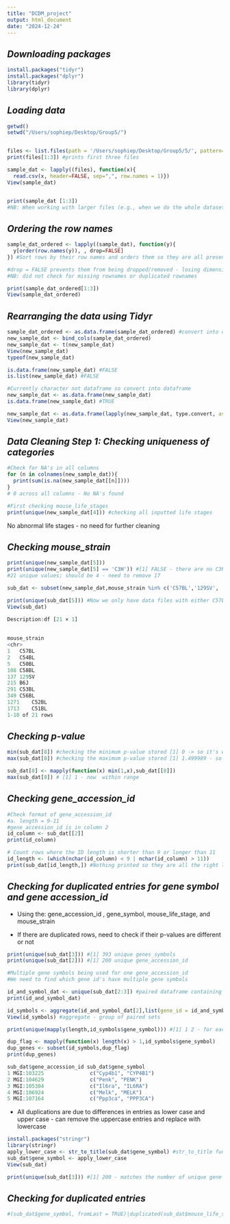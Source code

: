 ```yaml
---
title: "DCDM_project"
output: html_document
date: "2024-12-24"
---
```


## *Downloading packages*

```r
install.packages("tidyr")
install.packages("dplyr")
library(tidyr)
library(dplyr)
```

## *Loading data*

```r
getwd()
setwd("/Users/sophiep/Desktop/Group5/")


files <- list.files(path = '/Users/sophiep/Desktop/Group5/5/', pattern='csv', full.names = TRUE)
print(files[1:3]) #prints first three files

sample_dat <- lapply((files), function(x){
  read.csv(x, header=FALSE, sep=",", row.names = 1)})
View(sample_dat)


print(sample_dat [1:3])
#NB: When working with larger files (e.g., when we do the whole dataset) can use the fread function from the data.table function instead

```

## *Ordering the row names*

```r
sample_dat_ordered <- lapply((sample_dat), function(y){
  y[order(row.names(y)), , drop=FALSE]
}) #Sort rows by their row names and orders them so they are all presented in the same order 

#drop = FALSE prevents them from being dropped/removed - losing dimension as a dataframe
#NB: did not check for missing rownames or duplicated rownames
```

```r
print(sample_dat_ordered[1:3])
View(sample_dat_ordered)

```

## *Rearranging the data using Tidyr*

```r
sample_dat_ordered <- as.data.frame(sample_dat_ordered) #convert into dataframe to make it quicker and more efficient to bind
new_sample_dat <- bind_cols(sample_dat_ordered)
new_sample_dat <- t(new_sample_dat)
View(new_sample_dat)
typeof(new_sample_dat)

is.data.frame(new_sample_dat) #FALSE
is.list(new_sample_dat) #FALSE 

#Currently character not dataframe so convert into dataframe 
new_sample_dat <- as.data.frame(new_sample_dat)
is.data.frame(new_sample_dat) #TRUE

new_sample_dat <- as.data.frame(lapply(new_sample_dat, type.convert, as.is = TRUE)) #Converts all the data in each column into the right datatypes
View(new_sample_dat)

```

## *Data Cleaning Step 1: Checking uniqueness of categories*

```r

#Check for NA's in all columns 
for (n in colnames(new_sample_dat)){
  print(sum(is.na(new_sample_dat[[n]])))
}
# 0 across all columns - No NA's found 
```

```r
#First checking mouse_life_stages
print(unique(new_sample_dat[4])) #checking all inputted life stages
```

No abnormal life stages - no need for further cleaning

## *Checking mouse_strain*

```r
print(unique(new_sample_dat[5]))
print(unique(new_sample_dat[5] == 'C3H')) #[1] FALSE - there are no C3H strains
#21 unique values; should be 4 - need to remove 17 

sub_dat <- subset(new_sample_dat,mouse_strain %in% c('C57BL','129SV', 'C3H','B6J' ))

print(unique(sub_dat[5])) #Now we only have data files with either C57Bl, 129SV or B6J
View(sub_dat)
```

``` r
Description:df [21 × 1]
 
 
mouse_strain
<chr>
1   C57BL           
2   C54BL           
5   C50BL           
108 C58BL           
137 129SV           
215 B6J         
291 C53BL           
349 C56BL           
1271    C52BL           
1713    C51BL           
1-10 of 21 rows
```

## *Checking p-value*

```r
min(sub_dat[8]) #checking the minimum p-value stored [1] 0 -> so it's within range
max(sub_dat[8]) #checking the maximum p-value stored [1] 1.499989 - so we need to restrict it to 1

sub_dat[8] <- mapply(function(x) min(1,x),sub_dat[[8]])
max(sub_dat[8]) # [1] 1 - now  within range

```

## *Checking gene_accession_id*

```r
#Check format of gene_accession_id 
#a. length = 9-11
#gene_accession_id is in column 2 
id_column <- sub_dat[[2]]
print(id_column)

# Count rows where the ID length is shorter than 9 or longer than 11
id_length <- (which(nchar(id_column) < 9 | nchar(id_column) > 11))
print(sub_dat[id_length,]) #Nothing printed so they are all the right length 

```

## *Checking for duplicated entries for gene symbol and gene accession_id*

-   Using the: gene_accession_id , gene_symbol, mouse_life_stage, and mouse_strain

-   If there are duplicated rows, need to check if their p-values are different or not

```r
print(unique(sub_dat[3])) #[1] 393 unique genes_symbols
print(unique(sub_dat[2])) #[1] 200 unique gene_accession_id

#Multiple gene symbols being used for one gene_accession_id 
#We need to find which gene id's have multiple gene symbols 

id_and_symbol_dat <- unique(sub_dat[2:3]) #paired dataframe containing all unique values of gene symbols and accession ids.
print(id_and_symbol_dat)

id_symbols <- aggregate(id_and_symbol_dat[2],list(gene_id = id_and_symbol_dat$gene_accession_id),function(x) x)
View(id_symbols) #aggregate - group of paired sets

print(unique(mapply(length,id_symbols$gene_symbol))) #[1] 1 2 - for each accession id it either has one gene symbol input or two gene symbol input => there are no more than two genes for each id. 

dup_flag <- mapply(function(x) length(x) > 1,id_symbols$gene_symbol)
dup_genes <- subset(id_symbols,dup_flag)
print(dup_genes)

```

``` r
sub_dat$gene_accession_id sub_dat$gene_symbol
1 MGI:103225               c("Cyp4b1", "CYP4B1")
2 MGI:104629               c("Penk", "PENK")
3 MGI:105304               c("Il6ra", "IL6RA")
4 MGI:106924               c("Melk", "MELK")
5 MGI:107164               c("Ppp3ca", "PPP3CA")
```

-   All duplications are due to differences in entries as lower case and upper case - can remove the uppercase entries and replace with lowercase

```r
install.packages("stringr")
library(stringr)
apply_lower_case <- str_to_title(sub_dat$gene_symbol) #str_to_title function from stringr capitalizes the first character and applies lowercase on rest of string
sub_dat$gene_symbol <- apply_lower_case
View(sub_dat)

print(unique(sub_dat[3])) #[1] 200 - matches the number of unique gene accession_ids
```

## *Checking for duplicated entries*

```r
               
#(sub_dat$gene_symbol, fromLast = TRUE)|duplicated(sub_dat$mouse_life_stage, fromLast = TRUE)| duplicated(sub_dat$mouse_strain, fromLast = TRUE)]


```

